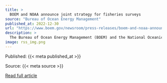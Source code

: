 ```yaml
---
title: >
  BOEM and NOAA announce joint strategy for fisheries surveys
source: "Bureau of Ocean Energy Management"
published_at: 2022-12-30
url: "https://www.boem.gov/newsroom/press-releases/boem-and-noaa-announce-joint-strategy-fisheries-surveys"
description: >
  The Bureau of Ocean Energy Management (BOEM) and the National Oceanic and Atmospheric Administration (NOAA) Fisheries are announcing a joint strategy to address potential impacts of offshore wind energy development on NOAA Fisheries’ scientific surveys. The Federal Survey Mitigation Strategy underscores the agencies’ shared commitment to the Biden-Harris Administration’s clean energy goals of responsibly advancing offshore wind energy production while protecting biodiversity and promoting ocean co-use. NOAA Fisheries’ surveys are essential for sustainably managing our nation’s fisheries. For...
image: rss_img.png
---
```



  Published: {{< meta published_at >}}
  

  Source: {{< meta source >}}
  

  [Read full article]({{< meta url >}}){target='blank'}
  

